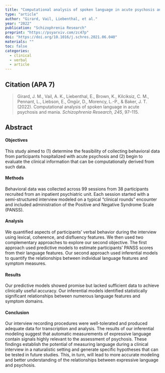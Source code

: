 ```yaml
---
title: "Computational analysis of spoken language in acute psychosis and mania"
type: "article"
author: "Girard, Vail, Liebenthal, et al."
year: "2022"
publication: "Schizophrenia Research"
preprint: "https://psyarxiv.com/zc47p"
doi: "https://doi.org/10.1016/j.schres.2021.06.040"
materials: ""
toc: false
categories:
  - clinical
  - verbal
  - article
---
```


## Citation (APA 7)

> Girard, J. M., Vail, A. K., Liebenthal, E., Brown, K., Kilciksiz, C. M., Pennant, L., Liebson, E., Öngür, D., Morency, L.-P., & Baker, J. T. (2022). Computational analysis of spoken language in acute psychosis and mania. *Schizophrenia Research, 245*, 97–115.

## Abstract

#### Objectives

This study aimed to (1) determine the feasibility of collecting behavioral data from participants hospitalized with acute psychosis and (2) begin to evaluate the clinical information that can be computationally derived from such data.

#### Methods

Behavioral data was collected across 99 sessions from 38 participants recruited from an inpatient psychiatric unit. Each session started with a semi-structured interview modeled on a typical “clinical rounds” encounter and included administration of the Positive and Negative Syndrome Scale (PANSS).

#### Analysis

We quantified aspects of participants’ verbal behavior during the interview using lexical, coherence, and disfluency features. We then used two complementary approaches to explore our second objective. The first approach used predictive models to estimate participants’ PANSS scores from their language features. Our second approach used inferential models to quantify the relationships between individual language features and symptom measures.

#### Results

Our predictive models showed promise but lacked sufficient data to achieve clinically useful accuracy. Our inferential models identified statistically significant relationships between numerous language features and symptom domains.

#### Conclusion

Our interview recording procedures were well-tolerated and produced adequate data for transcription and analysis. The results of our inferential modeling suggest that automatic measurements of expressive language contain signals highly relevant to the assessment of psychosis. These findings establish the potential of measuring language during a clinical interview in a naturalistic setting and generate specific hypotheses that can be tested in future studies. This, in turn, will lead to more accurate modeling and better understanding of the relationships between expressive language and psychosis.
